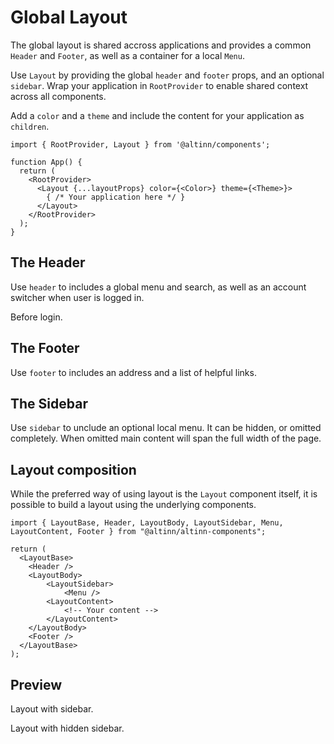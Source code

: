 
<Meta title="Layout" />

# Global Layout

The global layout is shared accross applications and provides a common `Header` and `Footer`, as well as a container for a local `Menu`.

Use `Layout` by providing the global `header` and `footer` props, and an optional `sidebar`. Wrap your application in `RootProvider` to enable shared context across all components.

Add a `color` and a `theme` and include the content for your application as `children`.

```tsx
import { RootProvider, Layout } from '@altinn/components';

function App() {
  return (
    <RootProvider>
      <Layout {...layoutProps} color={<Color>} theme={<Theme>}>
        { /* Your application here */ }
      </Layout>
    </RootProvider>
  );
}
```

## The Header

Use `header` to includes a global menu and search, as well as an account switcher when user is logged in.

<Canvas of={HeaderStories.CurrentAccount} />

Before login.

<Canvas of={HeaderStories.Login} />

## The Footer

Use `footer` to includes an address and a list of helpful links.

<Canvas of={FooterStories.Default} />

## The Sidebar

Use `sidebar` to unclude an optional local menu. It can be hidden, or omitted completely. When omitted main content will span the full width of the page.

## Layout composition

While the preferred way of using layout is the `Layout` component itself, it is possible to build a layout using the underlying components.

```tsx
import { LayoutBase, Header, LayoutBody, LayoutSidebar, Menu, LayoutContent, Footer } from "@altinn/altinn-components";

return (
  <LayoutBase>
    <Header />
    <LayoutBody>
        <LayoutSidebar>
            <Menu />
        <LayoutContent>
            <!-- Your content -->
        </LayoutContent>
    </LayoutBody>
    <Footer />
  </LayoutBase>
);
```

## Preview

Layout with sidebar.

<Canvas of={LayoutStories.Preview} />

Layout with hidden sidebar.

<Canvas of={LayoutStories.HiddenSidebar} />
